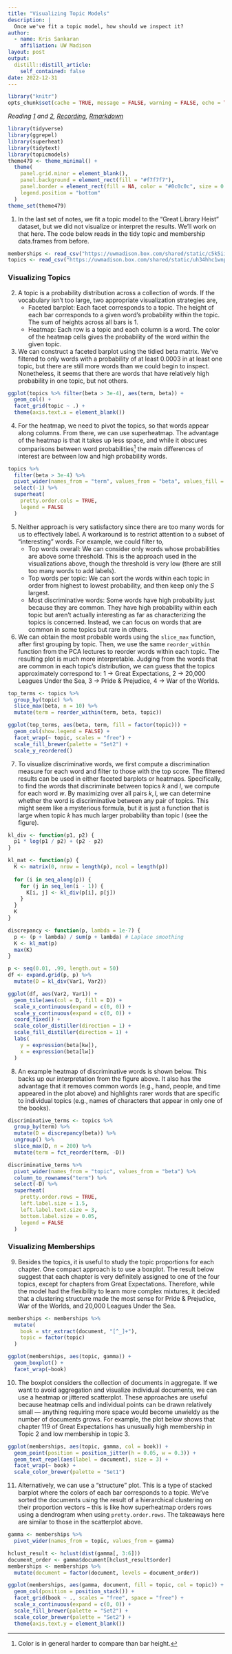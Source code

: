 ```yaml
---
title: "Visualizing Topic Models"
description: |
  Once we've fit a topic model, how should we inspect it?
author:
  - name: Kris Sankaran
    affiliation: UW Madison
layout: post
output:
  distill::distill_article:
    self_contained: false
date: 2022-12-31
---
```


```r
library("knitr")
opts_chunk$set(cache = TRUE, message = FALSE, warning = FALSE, echo = TRUE)
```

_Reading [1](https://www.tidytextmining.com/topicmodeling.html) and [2](https://github.com/krisrs1128/stat479/blob/master/_posts/2021-03-30-week11-3/week11-3.Rmd), [Recording](https://mediaspace.wisc.edu/media/Week%2011%20%5B3%5D%20Visualizing%20Topic%20Models/1_t6bn2guv), [Rmarkdown](https://github.com/krisrs1128/stat479/blob/master/_posts/2021-03-30-week11-3/week11-3.Rmd)_

```r
library(tidyverse)
library(ggrepel)
library(superheat)
library(tidytext)
library(topicmodels)
theme479 <- theme_minimal() + 
  theme(
    panel.grid.minor = element_blank(),
    panel.background = element_rect(fill = "#f7f7f7"),
    panel.border = element_rect(fill = NA, color = "#0c0c0c", size = 0.6),
    legend.position = "bottom"
  )
theme_set(theme479)
```

1. In the last set of notes, we fit a topic model to the "Great Library Heist"
dataset, but we did not visualize or interpret the results. We’ll work on that
here. The code below reads in the tidy topic and membership data.frames from
before.

```r
memberships <- read_csv("https://uwmadison.box.com/shared/static/c5k5iinwo9au44fb3lc00vq6isbi72c5.csv")
topics <- read_csv("https://uwmadison.box.com/shared/static/uh34hhc1wnp072zcryisvgr3z0yh25ad.csv")
```

### Visualizing Topics

2. A topic is a probability distribution across a collection of words. If the
vocabulary isn’t too large, two appropriate visualization strategies are,
  	* Faceted barplot: Each facet corresponds to a topic. The height of each bar
  	corresponds to a given word’s probability within the topic. The sum of heights
  	across all bars is 1. 
  	* Heatmap: Each row is a topic and each column is a word. The color of the
  	heatmap cells gives the probability of the word within the given topic.
	
3. We can construct a faceted barplot using the tidied beta matrix. We've
filtered to only words with a probability of at least $0.0003$ in at least one
topic, but there are still more words than we could begin to inspect.
Nonetheless, it seems that there are words that have relatively high probability
in one topic, but not others.

```r
ggplot(topics %>% filter(beta > 3e-4), aes(term, beta)) +
  geom_col() +
  facet_grid(topic ~ .) +
  theme(axis.text.x = element_blank())
```

4. For the heatmap, we need to pivot the topics, so that words appear along
columns. From there, we can use superheatmap. The advantage of the heatmap is
that it takes up less space, and while it obscures comparisons between word
probabilities^[Color is in general harder to compare than bar height.] the main
differences of interest are between low and high probability words.

```r
topics %>%
  filter(beta > 3e-4) %>%
  pivot_wider(names_from = "term", values_from = "beta", values_fill = 0) %>%
  select(-1) %>%
  superheat(
    pretty.order.cols = TRUE,
    legend = FALSE
  )
```

5. Neither approach is very satisfactory since there are too many words for us
to effectively label. A workaround is to restrict attention to a subset of
"interesting" words. For example, we could filter to,
    * Top words overall: We can consider only words whose probabilities are
    above some threshold. This is the approach used in the visualizations above,
    though the threshold is very low (there are still too many words to add
    labels).
  	* Top words per topic: We can sort the words within each topic in order from
  	highest to lowest probability, and then keep only the $S$ largest.
  	* Most discriminative words: Some words have high probability just because
  	they are common. They have high probability within each topic but aren't
  	actually interesting as far as characterizing the topics is concerned.
  	Instead, we can focus on words that are common in some topics but rare in
  	others.
  	
6. We can obtain the most probable words using the `slice_max` function, after
first grouping by topic. Then, we use the same `reorder_within` function from
the PCA lectures to reorder words within each topic. The resulting plot is much
more interpretable. Judging from the words that are common in each topic's
distribution, we can guess that the topics approximately correspond to: 1 ->
Great Expectations, 2 -> 20,000 Leagues Under the Sea, 3 -> Pride & Prejudice, 4
-> War of the Worlds.

```r
top_terms <- topics %>%
  group_by(topic) %>%
  slice_max(beta, n = 10) %>%
  mutate(term = reorder_within(term, beta, topic))

ggplot(top_terms, aes(beta, term, fill = factor(topic))) +
  geom_col(show.legend = FALSE) +
  facet_wrap(~ topic, scales = "free") +
  scale_fill_brewer(palette = "Set2") +
  scale_y_reordered()
```

7. To visualize discriminative words, we first compute a discrimination measure
for each word and filter to those with the top score. The filtered results can
be used in either faceted barplots or heatmaps. Specifically, to find the words
that discriminate between topics $k$ and $l$, we compute
\begin{align*}
D\left(k, l\right) := \beta_{kw}\log\left(\frac{\beta_{kw}}{\beta_{lw}}\right) + \left(\beta_{lw} - \beta_{kw}\right)
\end{align*}
for each word $w$. By maximizing over all pairs $k, l$, we can determine whether
the word is discriminative between any pair of topics. This might seem like a
mysterious formula, but it is just a function that is large when topic $k$ has
much larger probability than topic $l$ (see the figure).

```r
kl_div <- function(p1, p2) {
  p1 * log(p1 / p2) + (p2 - p2)
}

kl_mat <- function(p) {
  K <- matrix(0, nrow = length(p), ncol = length(p))
  
  for (i in seq_along(p)) {
    for (j in seq_len(i - 1)) {
      K[i, j] <- kl_div(p[i], p[j])
    }
  }
  K
}

discrepancy <- function(p, lambda = 1e-7) {
  p <- (p + lambda) / sum(p + lambda) # Laplace smoothing
  K <- kl_mat(p)
  max(K)
}
```


```r
p <- seq(0.01, .99, length.out = 50)
df <- expand.grid(p, p) %>%
  mutate(D = kl_div(Var1, Var2))

ggplot(df, aes(Var2, Var1)) +
  geom_tile(aes(col = D, fill = D)) +
  scale_x_continuous(expand = c(0, 0)) +
  scale_y_continuous(expand = c(0, 0)) +
  coord_fixed() +
  scale_color_distiller(direction = 1) +
  scale_fill_distiller(direction = 1) +
  labs(
    y = expression(beta[kw]),
    x = expression(beta[lw])
  )
```

8. An example heatmap of discriminative words is shown below. This backs up our
interpretation from the figure above. It also has the advantage that it removes
common words (e.g., hand, people, and time appeared in the plot above) and
highlights rarer words that are specific to individual topics (e.g., names of
characters that appear in only one of the books).

```r
discriminative_terms <- topics %>%
  group_by(term) %>%
  mutate(D = discrepancy(beta)) %>%
  ungroup() %>%
  slice_max(D, n = 200) %>%
  mutate(term = fct_reorder(term, -D))

discriminative_terms %>%
  pivot_wider(names_from = "topic", values_from = "beta") %>%
  column_to_rownames("term") %>%
  select(-D) %>%
  superheat(
    pretty.order.rows = TRUE,
    left.label.size = 1.5,
    left.label.text.size = 3,
    bottom.label.size = 0.05,
    legend = FALSE
  )
```

### Visualizing Memberships

9. Besides the topics, it is useful to study the topic proportions for each
chapter. One compact approach is to use a boxplot. The result below suggest that
each chapter is very definitely assigned to one of the four topics, except for
chapters from Great Expectations. Therefore, while the model had the flexibility
to learn more complex mixtures, it decided that a clustering structure made the
most sense for Pride & Prejudice, War of the Worlds, and 20,000 Leagues Under
the Sea.

```r
memberships <- memberships %>%
  mutate(
    book = str_extract(document, "[^_]+"),
    topic = factor(topic)
  )

ggplot(memberships, aes(topic, gamma)) +
  geom_boxplot() +
  facet_wrap(~book)
```
10. The boxplot considers the collection of documents in aggregate. If we want
to avoid aggregation and visualize individual documents, we can use a heatmap or
jittered scatterplot. These approaches are useful because heatmap cells and
individual points can be drawn relatively small — anything requiring more space
would become unwieldy as the number of documents grows. For example, the plot
below shows that chapter 119 of Great Expectations has unusually high membership
in Topic 2 and low membership in topic 3.

```r
ggplot(memberships, aes(topic, gamma, col = book)) +
  geom_point(position = position_jitter(h = 0.05, w = 0.3)) +
  geom_text_repel(aes(label = document), size = 3) +
  facet_wrap(~ book) +
  scale_color_brewer(palette = "Set1")
```

11. Alternatively, we can use a "structure" plot. This is a type of stacked
barplot where the colors of each bar corresponds to a topic. We've sorted the
documents using the result of a hierarchical clustering on their proportion
vectors -- this is like how superheatmap orders rows using a dendrogram when
using `pretty.order.rows`. The takeaways here are similar to those in the
scatterplot above.

```r
gamma <- memberships %>%
  pivot_wider(names_from = topic, values_from = gamma)
```

```r
hclust_result <- hclust(dist(gamma[, 3:6]))
document_order <- gamma$document[hclust_result$order]
memberships <- memberships %>%
  mutate(document = factor(document, levels = document_order))

ggplot(memberships, aes(gamma, document, fill = topic, col = topic)) +
  geom_col(position = position_stack()) +
  facet_grid(book ~ ., scales = "free", space = "free") +
  scale_x_continuous(expand = c(0, 0)) +
  scale_fill_brewer(palette = "Set2") +
  scale_color_brewer(palette = "Set2") +
  theme(axis.text.y = element_blank())
```
